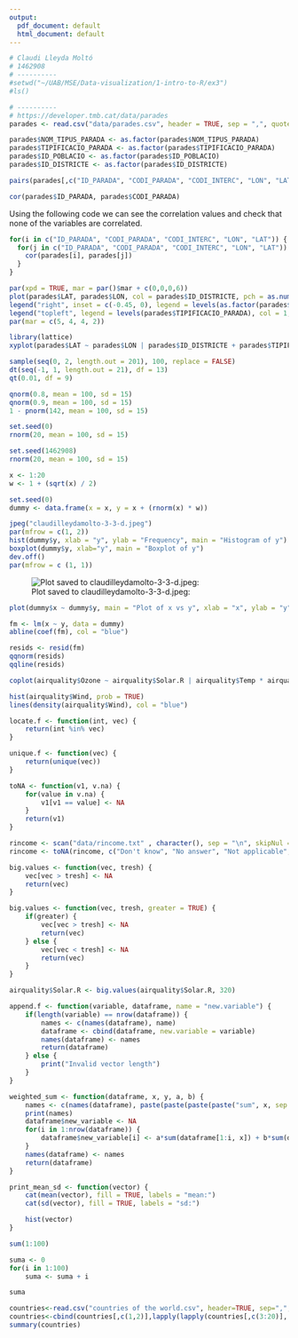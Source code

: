 ```yaml
---
output:
  pdf_document: default
  html_document: default
---
```

```r
# Claudi Lleyda Moltó
# 1462908
# ----------
#setwd("~/UAB/MSE/Data-visualization/1-intro-to-R/ex3")
#ls()

# ----------
# https://developer.tmb.cat/data/parades
parades <- read.csv("data/parades.csv", header = TRUE, sep = ",", quote = "\"")

parades$NOM_TIPUS_PARADA <- as.factor(parades$NOM_TIPUS_PARADA)
parades$TIPIFICACIO_PARADA <- as.factor(parades$TIPIFICACIO_PARADA)
parades$ID_POBLACIO <- as.factor(parades$ID_POBLACIO)
parades$ID_DISTRICTE <- as.factor(parades$ID_DISTRICTE)

pairs(parades[,c("ID_PARADA", "CODI_PARADA", "CODI_INTERC", "LON", "LAT")])

cor(parades$ID_PARADA, parades$CODI_PARADA)
```
Using the following code we can see the correlation values and check that none of the variables are correlated.
```r
for(i in c("ID_PARADA", "CODI_PARADA", "CODI_INTERC", "LON", "LAT")) {
  for(j in c("ID_PARADA", "CODI_PARADA", "CODI_INTERC", "LON", "LAT")) {
    cor(parades[i], parades[j])
  }
}

par(xpd = TRUE, mar = par()$mar + c(0,0,0,6))
plot(parades$LAT, parades$LON, col = parades$ID_DISTRICTE, pch = as.numeric(parades$TIPIFICACIO_PARADA))
legend("right", inset = c(-0.45, 0), legend = levels(as.factor(parades$NOM_DISTRICTE))[2:11], col = as.numeric(parades$ID_DISTRICTE), pch = 15)
legend("topleft", legend = levels(parades$TIPIFICACIO_PARADA), col = 1, pch = 1:length(levels(parades$TIPIFICACIO_PARADA)))
par(mar = c(5, 4, 4, 2))

library(lattice)
xyplot(parades$LAT ~ parades$LON | parades$ID_DISTRICTE + parades$TIPIFICACIO_PARADA)
```

```r
sample(seq(0, 2, length.out = 201), 100, replace = FALSE)
dt(seq(-1, 1, length.out = 21), df = 13)
qt(0.01, df = 9)

qnorm(0.8, mean = 100, sd = 15)
qnorm(0.9, mean = 100, sd = 15)
1 - pnorm(142, mean = 100, sd = 15)

set.seed(0)
rnorm(20, mean = 100, sd = 15)

set.seed(1462908)
rnorm(20, mean = 100, sd = 15)
```

```r
x <- 1:20
w <- 1 + (sqrt(x) / 2)

set.seed(0)
dummy <- data.frame(x = x, y = x + (rnorm(x) * w))

jpeg("claudilleydamolto-3-3-d.jpeg")
par(mfrow = c(1, 2))
hist(dummy$y, xlab = "y", ylab = "Frequency", main = "Histogram of y")
boxplot(dummy$y, xlab="y", main = "Boxplot of y")
dev.off()
par(mfrow = c (1, 1))
```
![Plot saved to claudilleydamolto-3-3-d.jpeg:](claudilleydamolto-3-3-d.jpeg)
```r
plot(dummy$x ~ dummy$y, main = "Plot of x vs y", xlab = "x", ylab = "y")

fm <- lm(x ~ y, data = dummy)
abline(coef(fm), col = "blue")

resids <- resid(fm)
qqnorm(resids)
qqline(resids)
```

```r
coplot(airquality$Ozone ~ airquality$Solar.R | airquality$Temp * airquality$Wind, number = c(3, 3), overlap = 0)
```

```r
hist(airquality$Wind, prob = TRUE)
lines(density(airquality$Wind), col = "blue")
```

```r
locate.f <- function(int, vec) {
    return(int %in% vec)
}

unique.f <- function(vec) {
    return(unique(vec))
}
```

```r
toNA <- function(v1, v.na) {
    for(value in v.na) {
        v1[v1 == value] <- NA
    }
    return(v1)
}

rincome <- scan("data/rincome.txt" , character(), sep = "\n", skipNul = TRUE)
rincome <- toNA(rincome, c("Don't know", "No answer", "Not applicable", "Refused"))

big.values <- function(vec, tresh) {
    vec[vec > tresh] <- NA
    return(vec)
}

big.values <- function(vec, tresh, greater = TRUE) {
    if(greater) {
        vec[vec > tresh] <- NA
        return(vec)
    } else {
        vec[vec < tresh] <- NA
        return(vec)
    }
}

airquality$Solar.R <- big.values(airquality$Solar.R, 320)
```

```r
append.f <- function(variable, dataframe, name = "new.variable") {
    if(length(variable) == nrow(dataframe)) {
        names <- c(names(dataframe), name)
        dataframe <- cbind(dataframe, new.variable = variable)
        names(dataframe) <- names
        return(dataframe)
    } else {
        print("Invalid vector length")
    }
}
```

```r
weighted_sum <- function(dataframe, x, y, a, b) {
    names <- c(names(dataframe), paste(paste(paste(paste("sum", x, sep = ""), y, sep = ""), a, sep = "_"), b, sep = "_"))
    print(names)
    dataframe$new_variable <- NA
    for(i in 1:nrow(dataframe)) {
        dataframe$new_variable[i] <- a*sum(dataframe[1:i, x]) + b*sum(dataframe[1:i, y])
    }
    names(dataframe) <- names
    return(dataframe)
}
```

```r
print_mean_sd <- function(vector) {
    cat(mean(vector), fill = TRUE, labels = "mean:")
    cat(sd(vector), fill = TRUE, labels = "sd:")

    hist(vector)
}
```

```r
sum(1:100)

suma <- 0
for(i in 1:100)
    suma <- suma + i

suma
```

```r
countries<-read.csv("countries of the world.csv", header=TRUE, sep=",",na.string = "")
countries<-cbind(countries[,c(1,2)],lapply(lapply(countries[,c(3:20)], gsub, patt=",",replace="."), as.numeric))
summary(countries)
```
